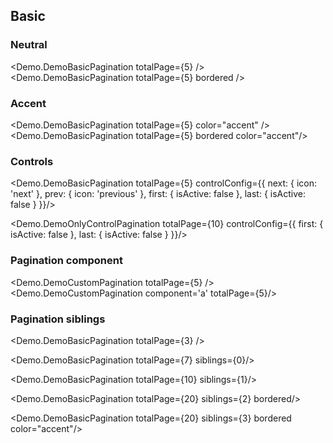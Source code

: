 

## Basic

### Neutral
<Demo.DemoBasicPagination totalPage={5} />
<Demo.DemoBasicPagination totalPage={5} bordered />

### Accent
<Demo.DemoBasicPagination totalPage={5} color="accent" />
<Demo.DemoBasicPagination totalPage={5} bordered color="accent"/>

### Controls
<Demo.DemoBasicPagination totalPage={5} controlConfig={{
          next: {
            icon: 'next'
          },
          prev: {
            icon: 'previous'
          },
          first: {
            isActive: false
          },
          last: {
            isActive: false
          }
        }}/>

<Demo.DemoOnlyControlPagination totalPage={10} controlConfig={{
          first: {
            isActive: false
          },
          last: {
            isActive: false
          }
        }}/>


### Pagination component
<Demo.DemoCustomPagination totalPage={5} />
<Demo.DemoCustomPagination component='a' totalPage={5}/>

### Pagination siblings
<Demo.DemoBasicPagination totalPage={3} />

<Demo.DemoBasicPagination totalPage={7} siblings={0}/>

<Demo.DemoBasicPagination totalPage={10} siblings={1}/>

<Demo.DemoBasicPagination totalPage={20} siblings={2} bordered/>

<Demo.DemoBasicPagination totalPage={20} siblings={3} bordered color="accent"/>




